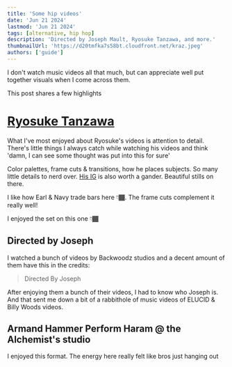 ```yaml
---
title: 'Some hip videos'
date: 'Jun 21 2024'
lastmod: 'Jun 21 2024'
tags: [alternative, hip hop]
description: 'Directed by Joseph Mault, Ryosuke Tanzawa, and more.'
thumbnailUrl: 'https://d20tmfka7s58bt.cloudfront.net/kraz.jpeg'
authors: ['guide']
---
```


I don't watch music videos all that much, but can appreciate well put together
visuals when I come across them.

This post shares a few highlights

# [Ryosuke Tanzawa](https://ryosuketanzawa.work/)

What I've most enjoyed about Ryosuke's videos is attention to detail.
There's little things I always catch while watching his videos and think 'damn, I can see some thought was put into this for sure'

Color palettes, frame cuts & transitions, how he places subjects. So many little details to nerd over.
[His IG](https://www.instagram.com/ryosuketanzawa/) is also worth a gander. Beautiful stills on there.

<YoutubeEmbed
  id="f1ogpqyLIsM"
/>

<YoutubeEmbed
  id="bmPO_6KeitI"
/>

I like how Earl & Navy trade bars here 👇🏾. The frame cuts complement it really well!
<YoutubeEmbed
  id='kQoKO_v93g0'
/>


<YoutubeEmbed
  id='8_v0UPO-ojw'
  />

I enjoyed the set on this one 👇🏾
<YoutubeEmbed
  id='IzDBhKuTprc'
/>

<YoutubeEmbed
  id='Hm8JOFKMq4A'
/>

## Directed by Joseph
I watched a bunch of videos by Backwoodz studios and a decent amount of them have this in the credits:
> Directed By Joseph

After enjoying them a bunch of their videos, I had to know who Joseph is.
And that sent me down a bit of a rabbithole of music videos of ELUCID & Billy Woods videos.

<YoutubeEmbed
  id='z9qV_h0Q3YM'
/>

<YoutubeEmbed
  id='YcwoEopPJFk'
/>

## Armand Hammer Perform Haram @ the Alchemist's studio
I enjoyed this format. The energy here really felt like bros just hanging out 

<YoutubeEmbed
  id="cW_tE6a3FaY"
/>

